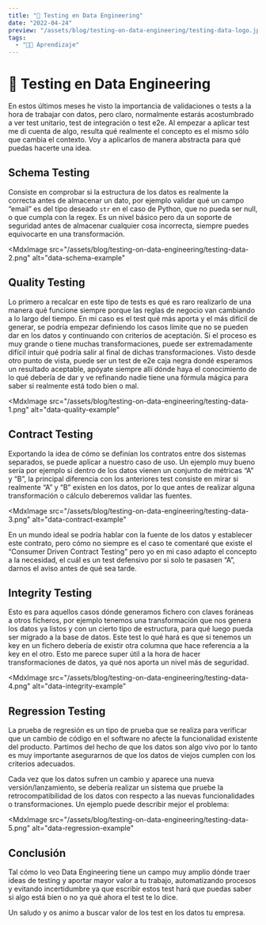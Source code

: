 ```yaml
---
title: "🧪 Testing en Data Engineering"
date: "2022-04-24"
preview: "/assets/blog/testing-on-data-engineering/testing-data-logo.jpg"
tags:
  - "👨‍💻 Aprendizaje"
---
```


# 🧪 Testing en Data Engineering

En estos últimos meses he visto la importancia de validaciones o tests a la hora
de trabajar con datos, pero claro, normalmente estarás acostumbrado a ver test
unitario, test de integración o test e2e. Al empezar a aplicar test me di cuenta
de algo, resulta qué realmente el concepto es el mismo sólo que cambia el
contexto. Voy a aplicarlos de manera abstracta para qué puedas hacerte una idea.

## Schema Testing

Consiste en comprobar si la estructura de los datos es realmente la correcta
antes de almacenar un dato, por ejemplo validar qué un campo “email” es del tipo
deseado `str` en el caso de Python, que no pueda ser null, o que cumpla con la
regex. Es un nivel básico pero da un soporte de seguridad antes de almacenar
cualquier cosa incorrecta, siempre puedes equivocarte en una transformación.

<MdxImage
  src="/assets/blog/testing-on-data-engineering/testing-data-2.png"
  alt="data-schema-example"
></MdxImage>

## Quality Testing

Lo primero a recalcar en este tipo de tests es qué es raro realizarlo de una
manera qué funcione siempre porque las reglas de negocio van cambiando a lo
largo del tiempo. En mi caso es el test qué más aporta y el más difícil de
generar, se podría empezar definiendo los casos límite que no se pueden dar en
los datos y continuando con criterios de aceptación. Si el proceso es muy grande
o tiene muchas transformaciones, puede ser extremadamente difícil intuir qué
podría salir al final de dichas transformaciones. Visto desde otro punto de
vista, puede ser un test de e2e caja negra dondé esperamos un resultado
aceptable, apóyate siempre allí dónde haya el conocimiento de lo qué debería de
dar y ve refinando nadie tiene una fórmula mágica para saber si realmente está
todo bien o mal.

<MdxImage
  src="/assets/blog/testing-on-data-engineering/testing-data-1.png"
  alt="data-quality-example"
></MdxImage>

## Contract Testing

Exportando la idea de cómo se definían los contratos entre dos sistemas
separados, se puede aplicar a nuestro caso de uso. Un ejemplo muy bueno sería
por ejemplo si dentro de los datos vienen un conjunto de métricas “A” y “B”, la
principal diferencia con los anteriores test consiste en mirar si realmente “A”
y “B” existen en los datos, por lo que antes de realizar alguna transformación o
cálculo deberemos validar las fuentes.

<MdxImage
  src="/assets/blog/testing-on-data-engineering/testing-data-3.png"
  alt="data-contract-example"
></MdxImage>

En un mundo ideal se podría hablar con la fuente de los datos y establecer este
contrato, pero cómo no siempre es el caso te comentaré que existe el “Consumer
Driven Contract Testing” pero yo en mi caso adapto el concepto a la necesidad,
el cuál es un test defensivo por si solo te pasasen “A”, darnos el aviso antes
de qué sea tarde.

## Integrity Testing

Esto es para aquellos casos dónde generamos fichero con claves foráneas a otros
ficheros, por ejemplo tenemos una transformación que nos genera los datos ya
listos y con un cierto tipo de estructura, para qué luego pueda ser migrado a la
base de datos. Este test lo qué hará es que si tenemos un key en un fichero
debería de existir otra columna que hace referencia a la key en el otro. Esto me
parece super útil a la hora de hacer transformaciones de datos, ya qué nos
aporta un nivel más de seguridad.

<MdxImage
  src="/assets/blog/testing-on-data-engineering/testing-data-4.png"
  alt="data-integrity-example"
></MdxImage>

## Regression Testing

La prueba de regresión es un tipo de prueba que se realiza para verificar que un
cambio de código en el software no afecte la funcionalidad existente del
producto. Partimos del hecho de que los datos son algo vivo por lo tanto es muy
importante asegurarnos de que los datos de viejos cumplen con los criterios
adecuados.

Cada vez que los datos sufren un cambio y aparece una nueva versión/lanzamiento,
se debería realizar un sistema que pruebe la retrocompatibilidad de los datos
con respecto a las nuevas funcionalidades o transformaciones. Un ejemplo puede
describir mejor el problema:

<MdxImage
  src="/assets/blog/testing-on-data-engineering/testing-data-5.png"
  alt="data-regression-example"
></MdxImage>

## Conclusión

Tal cómo lo veo Data Engineering tiene un campo muy amplio dónde traer ideas de
testing y aportar mayor valor a tu trabajo, automatizando procesos y evitando
incertidumbre ya que escribir estos test hará que puedas saber si algo está bien
o no ya qué ahora el test te lo dice.

Un saludo y os animo a buscar valor de los test en los datos tu empresa.
